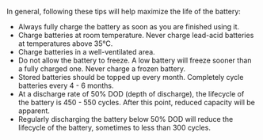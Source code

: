 In general, following these tips will help maximize the life of the battery:

- Always fully charge the battery as soon as you are finished using it.
- Charge batteries at room temperature. Never charge lead-acid batteries at temperatures above 35°C.
- Charge batteries in a well-ventilated area.
- Do not allow the battery to freeze. A low battery will freeze sooner than a fully charged one. Never charge a frozen battery.
- Stored batteries should be topped up every month. Completely cycle batteries every 4 - 6 months.
- At a discharge rate of 50% DOD (depth of discharge), the lifecycle of the battery is 450 - 550 cycles.
  After this point, reduced capacity will be apparent.
- Regularly discharging the battery below 50% DOD will reduce the lifecycle of the battery, sometimes to less than 300 cycles.

